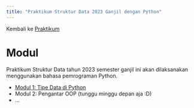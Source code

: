 ```yaml
---
title: "Praktikum Struktur Data 2023 Ganjil dengan Python"
---
```


Kembali ke [Praktikum](../../../../praktikum.qmd)

# Modul

Praktikum Struktur Data tahun 2023 semester ganjil ini akan dilaksanakan menggunakan bahasa pemrograman Python.

* [Modul 1: Tipe Data di Python](Strukdat2023_Modul01.ipynb)
* Modul 2: Pengantar OOP (tunggu minggu depan aja :D)
* ...
